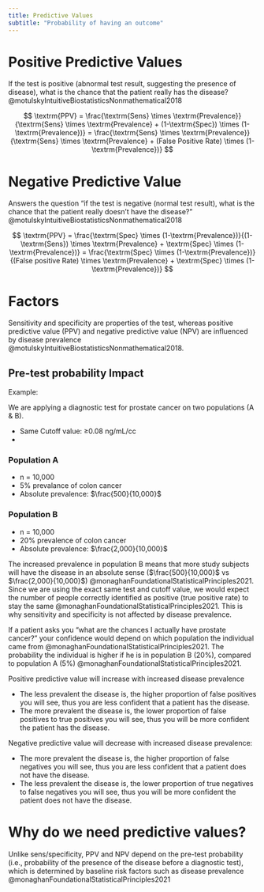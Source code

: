```yaml
---
title: Predictive Values
subtitle: "Probability of having an outcome"
---
```




# Positive Predictive Values
If the test is positive (abnormal test result, suggesting the presence of disease), what is the chance that the patient really has the disease? @motulskyIntuitiveBiostatisticsNonmathematical2018

<!--
$$
\textrm{PPV} = \frac{\textrm{True Positives}}{\textrm{Test Positives}} = \frac{\textrm{True Positives}}{\textrm{True Positives} + \textrm{Test Positives}}
$$
-->

$$
\textrm{PPV} = \frac{\textrm{Sens} \times \textrm{Prevalence}}{\textrm{Sens} \times \textrm{Prevalence} + (1-\textrm{Spec}) \times (1-\textrm{Prevalence})} = \frac{\textrm{Sens} \times \textrm{Prevalence}}{\textrm{Sens} \times \textrm{Prevalence} + (False Positive Rate) \times (1-\textrm{Prevalence})}
$$


# Negative Predictive Value
Answers the question "if the test is negative (normal test result), what is the chance that the patient really doesn’t have the disease?" @motulskyIntuitiveBiostatisticsNonmathematical2018

<!--
$$
\textrm{NPV} = \frac{\textrm{True Negatives}}{\textrm{Test Negatives}} = \frac{\textrm{True Negatives}}{\textrm{True Negatives} + \textrm{Test Negatives}}
$$
$$
\textrm{NPV} = \frac{(\textrm{True negatives})}{(\textrm{All Negatives})} = \frac{A}{A + B}
$$
-->

$$
\textrm{PPV} = \frac{\textrm{Spec} \times (1-\textrm{Prevalence})}{(1-\textrm{Sens}) \times \textrm{Prevalence} + \textrm{Spec} \times (1-\textrm{Prevalence})} = \frac{\textrm{Spec} \times (1-\textrm{Prevalence})}{(False positive Rate) \times \textrm{Prevalence} + \textrm{Spec} \times (1-\textrm{Prevalence})}
$$


# Factors

Sensitivity and specificity are properties of the test, whereas positive predictive value (PPV) and negative predictive value (NPV) are influenced by disease prevalence @motulskyIntuitiveBiostatisticsNonmathematical2018.

## Pre-test probability Impact

Example:

We are applying a diagnostic test for prostate cancer on two populations (A & B).

- Same Cutoff value: ≥0.08 ng/mL/cc
- 

:::{layout-ncol="2"}
### Population A

- n = 10,000
- 5% prevalance of colon cancer
- Absolute prevalence: $\frac{500}{10,000}$


### Population B

- n = 10,000
- 20% prevalence of colon cancer
- Absolute prevalence: $\frac{2,000}{10,000}$
:::

The increased prevalence in population B means that more study subjects will have the disease in an absolute sense ($\frac{500}{10,000}$ vs $\frac{2,000}{10,000}$) @monaghanFoundationalStatisticalPrinciples2021.
Since we are using the exact same test and cutoff value, we would expect the number of people correctly identified as positive (true positive rate) to stay the same @monaghanFoundationalStatisticalPrinciples2021.
This is why sensitivity and specificity is not affected by disease prevalence.

If a patient asks you "what are the chances I actually have prostate cancer?" your confidence would depend on which population the individual came from @monaghanFoundationalStatisticalPrinciples2021.
The probability the individual is higher if he is in population B (20%), compared to population A (5%) @monaghanFoundationalStatisticalPrinciples2021.


:::{.callout-important title="Summary" collapse="true"}

Positive predictive value will increase with increased disease prevalence

- The less prevalent the disease is, the higher proportion of false positives you will see, thus you are less confident that a patient has the disease.
- The more prevalent the disease is, the lower proportion of false positives to true positives you will see, thus you will be more confident the patient has the disease.

Negative predictive value will decrease with increased disease prevalence:

- The more prevalent the disease is, the higher proportion of false negatives you will see, thus you are less confident that a patient does not have the disease.
- The less prevalent the disease is, the lower proportion of true negatives to false negatives you will see, thus you will be more confident the patient does not have the disease.
:::

# Why do we need predictive values?

Unlike sens/specificity, PPV and NPV depend on the pre-test probability (i.e., probability of the presence of the disease before a diagnostic test), which is determined by baseline risk factors such as disease prevalence @monaghanFoundationalStatisticalPrinciples2021



